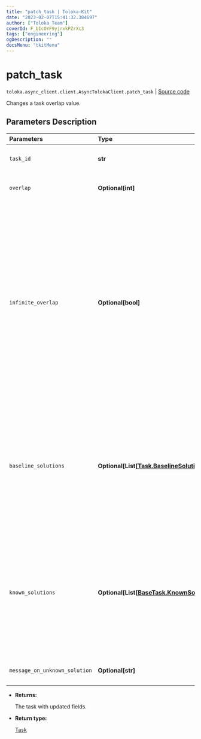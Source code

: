 ```yaml
---
title: "patch_task | Toloka-Kit"
date: "2023-02-07T15:41:32.384697"
author: ["Toloka Team"]
coverId: F_bIcOYF9yjrxkPZrXc3
tags: ["engineering"]
ogDescription: ""
docsMenu: "tkitMenu"
---
```


# patch_task
`toloka.async_client.client.AsyncTolokaClient.patch_task` | [Source code](https://github.com/Toloka/toloka-kit/blob/v1.1.3/src/client/__init__.py#L0)

Changes a task overlap value.

## Parameters Description

| Parameters | Type | Description |
| :----------| :----| :-----------|
`task_id`|**str**|<p>The ID of the task.</p>
`overlap`|**Optional\[int\]**|<p>The new overlap value.</p>
`infinite_overlap`|**Optional\[bool\]**|<ul> <li>`True` — The task is assigned to all Tolokers. It is usually set for training and control tasks.</li> <li>`False` — An overlap value specified for the task or for the pool is used.</li> </ul> <p></p><p>Default value: `False`.</p>
`baseline_solutions`|**Optional\[List\[[Task.BaselineSolution](/docs-new/toloka-kit/reference/toloka.client.task.Task.BaselineSolution)\]\]**|<p>Preliminary responses for dynamic overlap and aggregation of results by a skill. They are used to calculate a confidence level of the first responses from Tolokers.</p>
`known_solutions`|**Optional\[List\[[BaseTask.KnownSolution](/docs-new/toloka-kit/reference/toloka.client.task.BaseTask.KnownSolution)\]\]**|<p>A list of all responses considered correct. It is used with control and training tasks. If there are several output fields, then you must specify all their correct combinations.</p>
`message_on_unknown_solution`|**Optional\[str\]**|<p>A hint used in training tasks.</p>

* **Returns:**

  The task with updated fields.

* **Return type:**

  [Task](/docs-new/toloka-kit/reference/toloka.client.task.Task)
